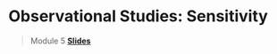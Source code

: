 # Observational Studies: Sensitivity

> Module 5 [**Slides**](https://drive.google.com/drive/folders/14Iymvk2FlZqVsWrtbDLmwSzR5aNS-Mcg?usp=sharing)